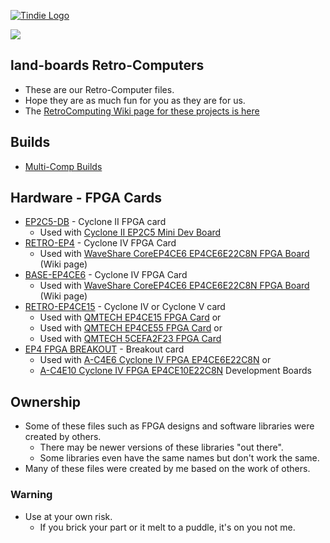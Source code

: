 <a href="https://www.tindie.com/products/land_boards/retrocomputer-fpga-card-pcb-only/" >
<img src="http://land-boards.com/tindie/tindie-larges-v2.png" alt="Tindie Logo">
</img></a> 

<img src="http://land-boards.com/blwiki/images/0/08/RETROEP4CE15_REV4_EDGEVIEW-720PX.jpg"></img>

== land-boards Retro-Computers ==

* These are our Retro-Computer files.
* Hope they are as much fun for you as they are for us.
* The [http://land-boards.com/blwiki/index.php?title=RetroComputers RetroComputing Wiki page for these projects is here]

== Builds ==

* [https://github.com/douggilliland/MultiComp Multi-Comp Builds]

== Hardware - FPGA Cards ==

* [[EP2C5-DB]] - Cyclone II FPGA card
** Used with [[Cyclone_II_EP2C5_Mini_Dev_Board|Cyclone II EP2C5 Mini Dev Board]]
* [[RETRO-EP4]] - Cyclone IV FPGA Card
** Used with [https://www.waveshare.com/wiki/CoreEP4CE6 WaveShare CoreEP4CE6 EP4CE6E22C8N FPGA Board] (Wiki page)
* [[BASE-EP4CE6]] - Cyclone IV FPGA Card
** Used with [https://www.waveshare.com/wiki/CoreEP4CE6 WaveShare CoreEP4CE6 EP4CE6E22C8N FPGA Board] (Wiki page)
* [[RETRO-EP4CE15]] - Cyclone IV or Cyclone V card
** Used with [[QMTECH EP4CE15 FPGA Card]] or 
** Used with [[QMTECH EP4CE55 FPGA Card]] or 
** Used with [[QM_Tech_Cyclone_V_FPGA_Board|QMTECH 5CEFA2F23 FPGA Card]]
* [[EP4 FPGA BREAKOUT]] - Breakout card
** Used with [[A-C4E6_Cyclone_IV_FPGA_EP4CE6E22C8N_Development_Board|A-C4E6 Cyclone IV FPGA EP4CE6E22C8N]] or
** [[A-C4E10_Cyclone_IV_FPGA_EP4CE10E22C8N_Development_Board|A-C4E10 Cyclone IV FPGA EP4CE10E22C8N]] Development Boards
== Ownership ==

* Some of these files such as FPGA designs and software libraries were created by others.
** There may be newer versions of these libraries "out there".
** Some libraries even have the same names but don't work the same.
* Many of these files were created by me based on the work of others.

=== Warning ===

* Use at your own risk.
** If you brick your part or it melt to a puddle, it's on you not me.
